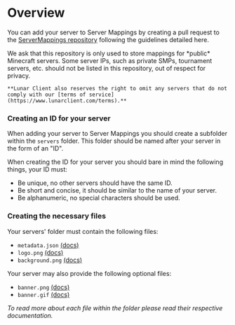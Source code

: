 
# Overview

You can add your server to Server Mappings by creating a pull request to the [ServerMappings repository](https://github.com/LunarClient/ServerMappings) following the guidelines detailed here.

<Callout type="warning" emoji="⚠️">
    We ask that this repository is only used to store mappings for *public* Minecraft servers. Some server IPs, such as private SMPs, tournament servers, etc. should not be listed in this repository, out of respect for privacy.

    **Lunar Client also reserves the right to omit any servers that do not comply with our [terms of service](https://www.lunarclient.com/terms).**

</Callout>

### Creating an ID for your server

When adding your server to Server Mappings you should create a subfolder within the `servers` folder. This folder should be named after your server in the form of an "ID".

When creating the ID for your server you should bare in mind the following things, your ID must:

-   Be unique, no other servers should have the same ID.
-   Be short and concise, it should be similar to the name of your server.
-   Be alphanumeric, no special characters should be used.

### Creating the necessary files

Your servers' folder must contain the following files:

-   `metadata.json` [(docs)](/server-mappings/adding-servers/metadata)
-   `logo.png` [(docs)](/server-mappings/adding-servers/logo)
-   `background.png` [(docs)](/server-mappings/adding-servers/background)

Your server may also provide the following optional files:

-   `banner.png` [(docs)](/server-mappings/adding-servers/banner)
-   `banner.gif` [(docs)](/server-mappings/adding-servers/banner)

_To read more about each file within the folder please read their respective documentation._

